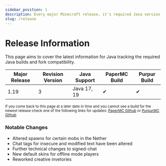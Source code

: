 ```yaml
---
sidebar_position: 1
description: Every major Minecraft release, it's required Java version and the date it launched.
slug: /release
---
```


# Release Information 

This page aims to cover the latest information for Java tracking the required Java builds and fork compatibility.

 Major Release | Revision Version | Java Support | PaperMC Build | Purpur Build
------------ |------------ | ------------        | --------| -------- 
1.19         | 3          | Java 17, 19          |  ✔     |  ✔ 

<small>If you come back to this page at a later date in time and you cannot see a build for the newest release check one of the following links for updates: <a href="https://github.com/PaperMC/Paper/issues">PaperMC Github</a> or <a href="https://github.com/PurpurMC/Paper/issues">PurpurMC Github</a></small>

### Notable Changes

- Altered spawns for certain mobs in the Nether
- Chat tags for insecure and modified text have been altered
- Further technical changes to signed-chat
- New default skins for offline mode players
- Reworked creative invetories